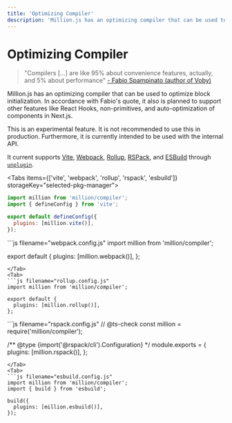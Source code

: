 ```yaml
---
title: 'Optimizing Compiler'
description: 'Million.js has an optimizing compiler that can be used to optimize block initialization.'
---
```



# Optimizing Compiler

> "Compilers \[...\] are like 95% about convenience features, actually, and 5% about performance" [- Fabio Spampinato (author of Voby)](https://dev.to/fabiospampinato/voby-simplifications-over-solid-no-babel-no-compiler-5epg)

Million.js has an optimizing compiler that can be used to optimize block initialization. In accordance with Fabio's quote, it also is planned to support other features like React Hooks, non-primitives, and auto-optimization of components in Next.js.

<Callout>
  This is an experimental feature. It is not recommended to use this in
  production. Furthermore, it is currently intended to be used with the internal API.
</Callout>

It current supports [Vite](https://vitejs.dev), [Webpack](https://webpack.js.org), [Rollup](https://rollupjs.org), [RSPack](https://www.rspack.dev/), and [ESBuild](https://esbuild.github.io/) through [`unplugin`](https://github.com/unjs/unplugin).

<Tabs items={['vite', 'webpack', 'rollup', 'rspack', 'esbuild']} storageKey="selected-pkg-manager">
  <Tab>
  ```js filename="vite.config.js"
  import million from 'million/compiler';
  import { defineConfig } from 'vite';

  export default defineConfig({
    plugins: [million.vite()],
  });
  ```
  </Tab>
  <Tab>
  ```js filename="webpack.config.js"
  import million from 'million/compiler';

  export default {
    plugins: [million.webpack()],
  };
  ```
  </Tab>
  <Tab>
  ```js filename="rollup.config.js"
  import million from 'million/compiler';

  export default {
    plugins: [million.rollup()],
  };
  ```
  </Tab>
  <Tab>
  ```js filename="rspack.config.js"
  // @ts-check
  const million = require('million/compiler');

  /** @type {import('@rspack/cli').Configuration} */
  module.exports = {
    plugins: [million.rspack()],
  };
  ```
  </Tab>
  <Tab>
  ```js filename="esbuild.config.js"
  import million from 'million/compiler';
  import { build } from 'esbuild';

  build({
    plugins: [million.esbuild()],
  });
  ```
  </Tab>
</Tabs>
